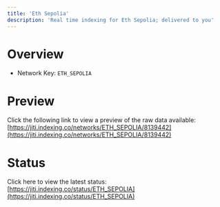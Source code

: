 ```yaml
---
title: 'Eth Sepolia'
description: 'Real time indexing for Eth Sepolia; delivered to you'
---
```


# Overview
- Network Key: `ETH_SEPOLIA`

# Preview
Click the following link to view a preview of the raw data available: [https://jiti.indexing.co/networks/ETH_SEPOLIA/8139442](https://jiti.indexing.co/networks/ETH_SEPOLIA/8139442)

# Status
Click here to view the latest status: [https://jiti.indexing.co/status/ETH_SEPOLIA](https://jiti.indexing.co/status/ETH_SEPOLIA)
